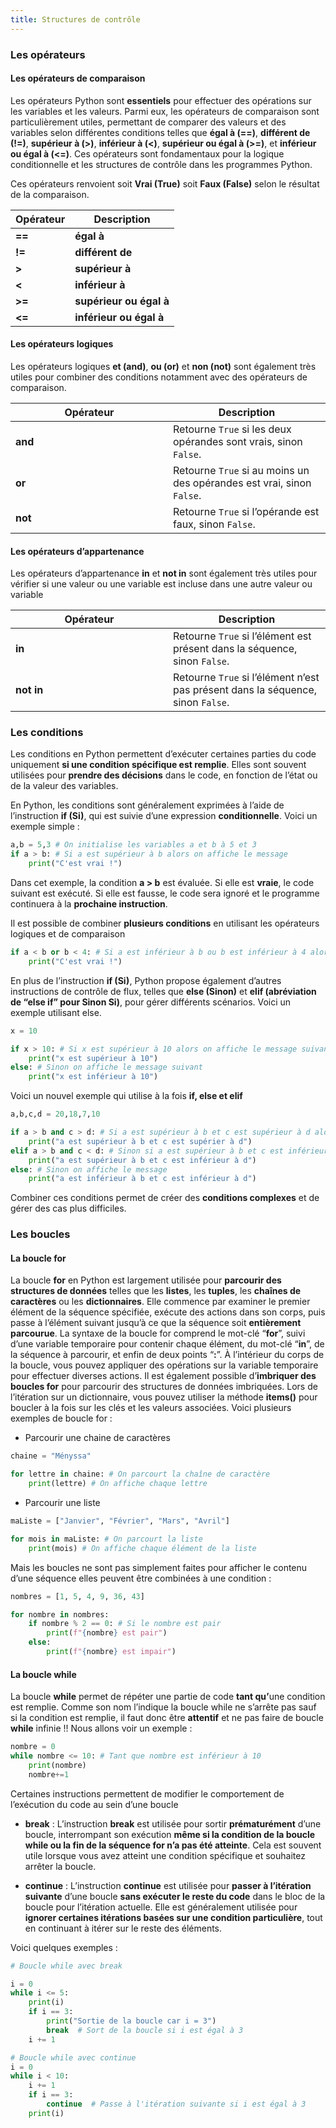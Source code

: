 ```yaml
---
title: Structures de contrôle
---
```

### Les opérateurs
#### Les opérateurs de comparaison

<p id=textIntro>Les opérateurs Python sont <strong>essentiels</strong> pour effectuer des opérations sur les variables et les valeurs. Parmi eux, les opérateurs de comparaison sont particulièrement utiles, permettant de comparer des valeurs et des variables selon différentes conditions telles que <strong>égal à (==)</strong>, <strong>différent de (!=)</strong>, <strong>supérieur à (>)</strong>, <strong>inférieur à (<)</strong>, <strong>supérieur ou égal à (>=)</strong>, et <strong>inférieur ou égal à (<=)</strong>. Ces opérateurs sont fondamentaux pour la logique conditionnelle et les structures de contrôle dans les programmes Python. </p>
<p id=textIntro>Ces opérateurs renvoient soit <strong>Vrai (True)</strong> soit <strong>Faux (False)</strong> selon le résultat de la comparaison.</p>
| **Opérateur** | **Description** |
| --- | --- |
| **==** | **égal à** |
| **!=** | **différent de** |
| **>** | **supérieur à** |
| **<** | **inférieur à** |
| **>=** | **supérieur ou égal à** |
| **<=** | **inférieur ou égal à** |


#### Les opérateurs logiques

<p id=textIntro>Les opérateurs logiques <strong>et (and)</strong>, <strong>ou (or)</strong> et <strong>non (not)</strong> sont également très utiles pour combiner des conditions notamment avec des opérateurs de comparaison.</p>

| **Opérateur** | **Description** |
| --- | --- |
| **and** | Retourne `True` si les deux opérandes sont vrais, sinon `False`. |
| **or** | Retourne `True` si au moins un des opérandes est vrai, sinon `False`. |
| **not** | Retourne `True` si l'opérande est faux, sinon `False`. |


#### Les opérateurs d'appartenance

<p id=textIntro>Les opérateurs d'appartenance <strong>in</strong> et <strong>not in</strong> sont également très utiles pour vérifier si une valeur ou une variable est incluse dans une autre valeur ou variable</p>
| **Opérateur** | **Description** |
| --- | --- |
| **in** | Retourne `True` si l'élément est présent dans la séquence, sinon `False`. |
| **not in** | Retourne `True` si l'élément n'est pas présent dans la séquence, sinon `False`. |

### Les conditions
<p id=textIntro>
Les conditions en Python permettent d'exécuter certaines parties du code uniquement <strong>si une condition spécifique est remplie</strong>. Elles sont souvent utilisées pour <strong>prendre des décisions</strong> dans le code, en fonction de l'état ou de la valeur des variables.

En Python, les conditions sont généralement exprimées à l'aide de l'instruction <strong>if (Si)</strong>, qui est suivie d'une expression **conditionnelle**. Voici un exemple simple :</p>

```python
a,b = 5,3 # On initialise les variables a et b à 5 et 3
if a > b: # Si a est supérieur à b alors on affiche le message
    print("C'est vrai !")
```

<p id=textIntro>Dans cet exemple, la condition **a > b** est évaluée. Si elle est **vraie**, le code suivant est exécuté. Si elle est fausse, le code sera ignoré et le programme continuera à la **prochaine instruction**.</p>

<p id=textIntro>Il est possible de combiner **plusieurs conditions** en utilisant les opérateurs logiques et de comparaison</p>

```python
if a < b or b < 4: # Si a est inférieur à b ou b est inférieur à 4 alors on affiche le message
    print("C'est vrai !")
```

<p id=textIntro>En plus de l'instruction **if (Si)**, Python propose également d'autres instructions de contrôle de flux, telles que **else (Sinon)** et **elif (abréviation de "else if" pour Sinon Si)**, pour gérer différents scénarios. Voici un exemple utilisant else.</p>

```python
x = 10

if x > 10: # Si x est supérieur à 10 alors on affiche le message suivant
    print("x est supérieur à 10")
else: # Sinon on affiche le message suivant
    print("x est inférieur à 10")
```

<p id=textIntro>Voici un nouvel exemple qui utilise à la fois **if, else et elif**</p>

```python
a,b,c,d = 20,18,7,10

if a > b and c > d: # Si a est supérieur à b et c est supérieur à d alors on affiche le message
    print("a est supérieur à b et c est supérier à d")
elif a > b and c < d: # Sinon si a est supérieur à b et c est inférieur à d alors on affiche le message
    print("a est supérieur à b et c est inférieur à d")
else: # Sinon on affiche le message
    print("a est inférieur à b et c est inférieur à d")

```

<p id=textIntro>Combiner ces conditions permet de créer des <strong>conditions complexes</strong> et de gérer des cas plus difficiles.</p>

### Les boucles
#### La boucle **for**

<p id=textIntro>La boucle **for** en Python est largement utilisée pour **parcourir des structures de données** telles que les **listes**, les **tuples**, les **chaînes de caractères** ou les **dictionnaires**. Elle commence par examiner le premier élément de la séquence spécifiée, exécute des actions dans son corps, puis passe à l'élément suivant jusqu'à ce que la séquence soit **entièrement parcourue**. La syntaxe de la boucle for comprend le mot-clé "**for**", suivi d'une variable temporaire pour contenir chaque élément, du mot-clé "**in**", de la séquence à parcourir, et enfin de deux points "**:**". À l'intérieur du corps de la boucle, vous pouvez appliquer des opérations sur la variable temporaire pour effectuer diverses actions. Il est également possible d'**imbriquer des boucles for** pour parcourir des structures de données imbriquées. Lors de l'itération sur un dictionnaire, vous pouvez utiliser la méthode **items()** pour boucler à la fois sur les clés et les valeurs associées. Voici plusieurs exemples de boucle for :</p>

* Parcourir une chaine de caractères
```python
chaine = "Ményssa"

for lettre in chaine: # On parcourt la chaîne de caractère
    print(lettre) # On affiche chaque lettre

```

* Parcourir une liste
```python
maListe = ["Janvier", "Février", "Mars", "Avril"]

for mois in maListe: # On parcourt la liste
    print(mois) # On affiche chaque élément de la liste

```

<p id=textIntro>Mais les boucles ne sont pas simplement faites pour afficher le contenu d'une séquence elles peuvent être combinées à une condition :</p>

```python
nombres = [1, 5, 4, 9, 36, 43]

for nombre in nombres:
    if nombre % 2 == 0: # Si le nombre est pair
        print(f"{nombre} est pair")
    else:
        print(f"{nombre} est impair")
```

#### La boucle **while**
<p id=textIntro>La boucle **while** permet de répéter une partie de code **tant qu'**une condition est remplie. Comme son nom l'indique la boucle while ne s'arrête pas sauf si la condition est remplie, il faut donc être **attentif** et ne pas faire de boucle **while** infinie !! Nous allons voir un exemple :</p>

```python
nombre = 0
while nombre <= 10: # Tant que nombre est inférieur à 10
    print(nombre)
    nombre+=1

```

<p id=textIntro>Certaines instructions permettent de modifier le comportement de l'exécution du code au sein d'une boucle
<ul>
    <li>
        <p id=textIntro>**break** : L'instruction **break** est utilisée pour sortir **prématurément** d'une boucle, interrompant son exécution **même si la condition de la boucle while ou la fin de la séquence for n'a pas été atteinte**. Cela est souvent utile lorsque vous avez atteint une condition spécifique et souhaitez arrêter la boucle.</p>
    </li>
    <li>
    <p id=textIntro>**continue** : L'instruction **continue** est utilisée pour **passer à l'itération suivante** d'une boucle **sans exécuter le reste du code** dans le bloc de la boucle pour l'itération actuelle. Elle est généralement utilisée pour **ignorer certaines itérations basées sur une condition particulière**, tout en continuant à itérer sur le reste des éléments.
    </p>
    </li>
</ul>
Voici quelques exemples :
</p>

```python
# Boucle while avec break

i = 0
while i <= 5:
    print(i)
    if i == 3:
        print("Sortie de la boucle car i = 3")
        break  # Sort de la boucle si i est égal à 3
    i += 1

```

```python
# Boucle while avec continue
i = 0
while i < 10:
    i += 1
    if i == 3:
        continue  # Passe à l'itération suivante si i est égal à 3
    print(i)

```
